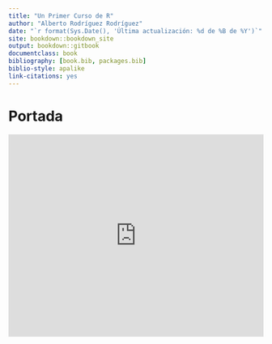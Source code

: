 ```yaml
--- 
title: "Un Primer Curso de R"
author: "Alberto Rodríguez Rodríguez"
date: "`r format(Sys.Date(), 'Última actualización: %d de %B de %Y')`"
site: bookdown::bookdown_site
output: bookdown::gitbook
documentclass: book
bibliography: [book.bib, packages.bib]
biblio-style: apalike
link-citations: yes
---
```


# Portada{-}

<iframe width="100%" height="400" src="https://www.youtube.com/embed/XcBLEVknqvY" frameborder="0" allow="autoplay; encrypted-media" allowfullscreen></iframe>

<br/>
<br/>



